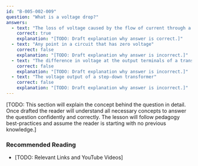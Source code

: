 ```yaml
---
id: "B-005-002-009"
question: "What is a voltage drop?"
answers:
  - text: "The loss of voltage caused by the flow of current through a circuit"
    correct: true
    explanation: "[TODO: Draft explanation why answer is correct.]"
  - text: "Any point in a circuit that has zero voltage"
    correct: false
    explanation: "[TODO: Draft explanation why answer is incorrect.]"
  - text: "The difference in voltage at the output terminals of a transformer"
    correct: false
    explanation: "[TODO: Draft explanation why answer is incorrect.]"
  - text: "The voltage output of a step-down transformer"
    correct: false
    explanation: "[TODO: Draft explanation why answer is incorrect.]"
---
```


[TODO: This section will explain the concept behind the question in detail. Once drafted the reader will understand all necessary concepts to answer the question confidently and correctly. The lesson will follow pedagogy best-practices and assume the reader is starting with no previous knowledge.]

### Recommended Reading

- [TODO: Relevant Links and YouTube Videos]
